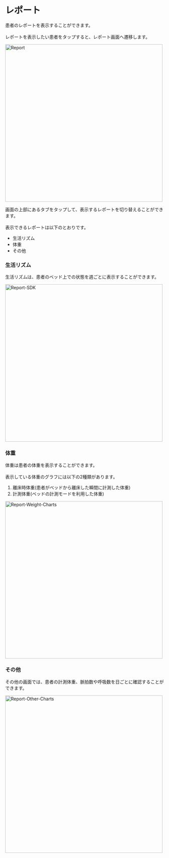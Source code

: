 # レポート

患者のレポートを表示することができます。<br></br>
レポートを表示したい患者をタップすると、レポート画面へ遷移します。

<Image zoom src="/assets/report/report.png" alt="Report" height="500" />

画面の上部にあるタブをタップして、表示するレポートを切り替えることができます。<br></br>
表示できるレポートは以下のとおりです。

- 生活リズム
- 体重
- その他

### 生活リズム

生活リズムは、患者のベッド上での状態を週ごとに表示することができます。

<Image zoom src="/assets/report/report-sdk.png" alt="Report-SDK" height="500" />

### 体重

体重は患者の体重を表示することができます。<br></br>
表示している体重のグラフには以下の2種類があります。

1. 離床時体重(患者がベッドから離床した瞬間に計測した体重)
2. 計測体重(ベッドの計測モードを利用した体重)

<Image zoom src="/assets/report/report-weight-charts.png" alt="Report-Weight-Charts" height="500" />

### その他

その他の画面では、患者の計測体重、脈拍数や呼吸数を日ごとに確認することができます。

<Image zoom src="/assets/report/report-other-charts.png" alt="Report-Other-Charts" height="500" />
